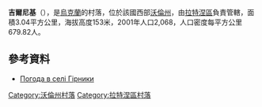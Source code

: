 {{coord|51|43|51|N|24|28|51|E|scale:30000|display=title}}

'''吉爾尼基'''（{{lang-uk|Гірники}}），是[[烏克蘭|烏克蘭]]的村落，位於該國西部[[沃倫州|沃倫州]]，由[[拉特涅區|拉特涅區]]負責管轄，面積3.04平方公里，海拔高度153米，2001年人口2,068，人口密度每平方公里679.82人。

==參考資料==
* [http://weather.in.ua/ua/volynskaja/5109 Погода в селі Гірники] {{Wayback|url=http://weather.in.ua/ua/volynskaja/5109 |date=20190115023312 }}

[[Category:沃倫州村落|Category:沃倫州村落]]
[[Category:拉特涅區村落|Category:拉特涅區村落]]


{{Volyn-geo-stub}}